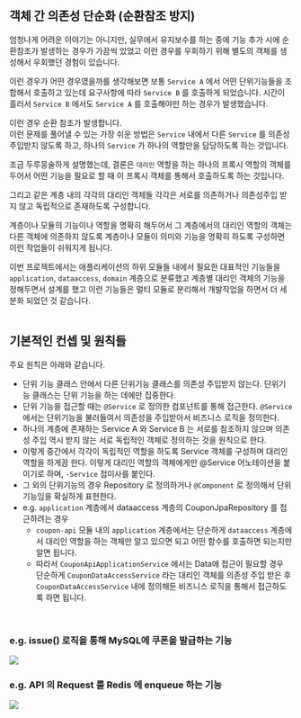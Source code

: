 ## 객체 간 의존성 단순화 (순환참조 방지)
엄청나게 어려운 이야기는 아니지만, 실무에서 유지보수를 하는 중에 기능 추가 시에 순환참조가 발생하는 경우가 가끔씩 있었고 이런 경우를 우회하기 위해 별도의 객체를 생성해서 우회했던 경험이 있습니다.<br/>

이런 경우가 어떤 경우였을까를 생각해보면 보통 `Service A` 에서 어떤 단위기능들을 조합해서 호출하고 있는데 요구사항에 따라 `Service B` 를 호출하게 되었습니다. 시간이 흘러서 `Service B` 에서도 `Service A` 를 호출해야만 하는 경우가 발생했습니다.<br/>

이런 경우 순환 참조가 발생합니다.<br/>
이런 문제를 풀어낼 수 있는 가장 쉬운 방법은 `Service` 내에서 다른 `Service` 를 의존성 주입받지 않도록 하고, 하나의 `Service` 가 하나의 역할만을 담당하도록 하는 것입니다.<br/>

조금 두루뭉술하게 설명했는데, 결론은 `대리인` 역할을 하는 하나의 프록시 역할의 객체를 두어서 어떤 기능을 필요로 할 때 이 프록시 객체를 통해서 호출하도록 하는 것입니다.<br/>

그리고 같은 계층 내의 각각의 대리인 객체들 각각은 서로를 의존하거나 의존성주입 받지 않고 독립적으로 존재하도록 구성합니다.<br/>

계층이나 모듈의 기능이나 역할을 명확히 해두어서 그 계층에서의 대리인 역할의 객체는 다른 객체에 의존하지 않도록 계층이나 모듈이 의미와 기능을 명확히 하도록 구성하면 이런 작업들이 쉬워지게 됩니다.<br/>

이번 프로젝트에서는 애플리케이션의 하위 모듈들 내에서 필요한 대표적인 기능들을 `application`, `dataaccess`, `domain` 계층으로 분류했고 계층별 대리인 객체의 기능을 정해두면서 설계를 했고 이런 기능들은 멀티 모듈로 분리해서 개발작업을 하면서 더 세분화 되었던 것 같습니다.<br/>
<br/>


## 기본적인 컨셉 및 원칙들
주요 원칙은 아래와 같습니다. 
- 단위 기능 클래스 안에서 다른 단위기능 클래스를 의존성 주입받지 않는다. 단위기능 클래스는 단위 기능을 하는 데에만 집중한다.
- 단위 기능을 접근할 때는 `@Service` 로 정의한 컴포넌트를 통해 접근한다. `@Service` 에서는 단위기능을 불러들여서 의존성을 주입받아서 비즈니스 로직을 정의한다. 
- 하나의 계층에 존재하는 Service A 와 Service B 는 서로를 참조하지 않으며 의존성 주입 역시 받지 않는 서로 독립적인 객체로 정의하는 것을 원칙으로 한다.
- 이렇게 중간에서 각각이 독립적인 역할을 하도록 Service 객체를 구성하며 대리인 역할을 하게끔 한다. 이렇게 대리인 역할의 객체에게만 @Service 어노테이션을 붙이기로 하며, `-Service` 접미사를 붙인다. 
- 그 외의 단위기능의 경우 Repository 로 정의하거나 `@Component` 로 정의해서 단위 기능임을 확실하게 표현한다.
- e.g. `application` 계층에서 dataaccess 계층의 CouponJpaRepository 를 접근하려는 경우
  - `coupon-api` 모듈 내의 `application` 계층에서는 단순하게 `dataaccess` 계층에서 대리인 역할을 하는 객체만 알고 있으면 되고 어떤 함수를 호출하면 되는지만 알면 됩니다.
  - 따라서 `CouponApiApplicationService` 에서는 Data에 접근이 필요할 경우 단순하게 `CouponDataAccessService` 라는 대리인 객체를 의존성 주입 받은 후 `CouponDataAccessService` 내에 정의해둔 비즈니스 로직을 통해서 접근하도록 하면 됩니다.
<br/>

### e.g. issue() 로직을 통해 MySQL에 쿠폰을 발급하는 기능
![](./img/SIMPLIFY-OBJECT-DEPENDENCY/1.png)
<br/>


### e.g. API 의 Request 를 Redis 에 enqueue 하는 기능 
![](./img/SIMPLIFY-OBJECT-DEPENDENCY/2.png)
<br/>

